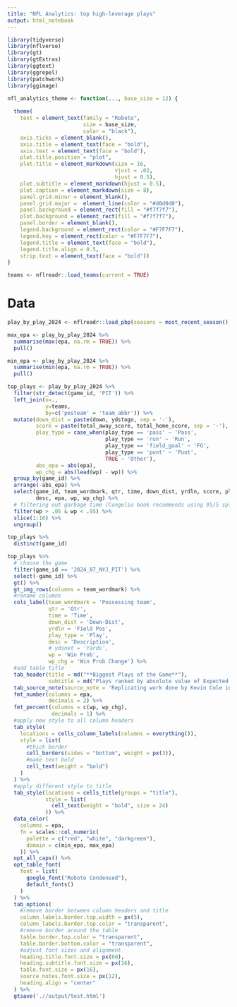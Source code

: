 ```yaml
---
title: "NFL Analytics: top high-leverage plays"
output: html_notebook
---
```


```r
library(tidyverse)
library(nflverse)
library(gt)
library(gtExtras)
library(ggtext)
library(ggrepel)
library(patchwork)
library(ggimage)
```

```r
nfl_analytics_theme <- function(..., base_size = 12) {
  
  theme(
    text = element_text(family = "Roboto",
                        size = base_size,
                        color = "black"),
    axis.ticks = element_blank(),
    axis.title = element_text(face = "bold"),
    axis.text = element_text(face = "bold"),
    plot.title.position = "plot",
    plot.title = element_markdown(size = 16,
                                  vjust = .02,
                                  hjust = 0.5),
    plot.subtitle = element_markdown(hjust = 0.5),
    plot.caption = element_markdown(size = 8),
    panel.grid.minor = element_blank(),
    panel.grid.major =  element_line(color = "#d0d0d0"),
    panel.background = element_rect(fill = "#f7f7f7"),
    plot.background = element_rect(fill = "#f7f7f7"),
    panel.border = element_blank(),
    legend.background = element_rect(color = "#F7F7F7"),
    legend.key = element_rect(color = "#F7F7F7"),
    legend.title = element_text(face = "bold"),
    legend.title.align = 0.5,
    strip.text = element_text(face = "bold"))
}
```

```r
teams <- nflreadr::load_teams(current = TRUE)
```

# Data 

```r
play_by_play_2024 <- nflreadr::load_pbp(seasons = most_recent_season())
```

```r
max_epa <- play_by_play_2024 %>% 
  summarise(max(epa, na.rm = TRUE)) %>% 
  pull()

min_epa <- play_by_play_2024 %>% 
  summarise(min(epa, na.rm = TRUE)) %>% 
  pull()
```

```r
top_plays <- play_by_play_2024 %>% 
  filter(str_detect(game_id, 'PIT')) %>% 
  left_join(x=.,
            y=teams,
            by=c('posteam' = 'team_abbr')) %>% 
  mutate(down_dist = paste(down, ydstogo, sep = '-'),
         score = paste(total_away_score, total_home_score, sep = '-'), 
         play_type = case_when(play_type == 'pass' ~ 'Pass',
                               play_type == 'run' ~ 'Run',
                               play_type == 'field_goal' ~ 'FG',
                               play_type == 'punt' ~ 'Punt',
                               TRUE ~ 'Other'),
         abs_epa = abs(epa),
         wp_chg = abs(lead(wp) - wp)) %>% 
  group_by(game_id) %>% 
  arrange(-abs_epa) %>%
  select(game_id, team_wordmark, qtr, time, down_dist, yrdln, score, play_type,
         desc, epa, wp, wp_chg) %>%
  # filtering out garbage time (Congelio book recommends using 95/5 split if you're going to remove garbage time at all)
  filter(wp > .05 & wp < .95) %>% 
  slice(1:10) %>% 
  ungroup()
```


```r
top_plays %>% 
  distinct(game_id)
```

```r
top_plays %>% 
  # choose the game
  filter(game_id == '2024_07_NYJ_PIT') %>% 
  select(-game_id) %>% 
  gt() %>% 
  gt_img_rows(columns = team_wordmark) %>% 
  #rename columns
  cols_label(team_wordmark = 'Possessing team',
             qtr = 'Qtr',
             time = 'Time',
             down_dist = 'Down-Dist',
             yrdln = 'Field Pos',
             play_type = 'Play',
             desc = 'Description',
             # ydsnet = 'Yards',
             wp = 'Win Prob',
             wp_chg = 'Win Prob Change') %>% 
  #add table title
  tab_header(title = md("**Biggest Plays of the Game**"),
             subtitle = md("Plays ranked by absolute value of Expected Points Added<br>Excluding garbage time where win probabilty is .05 < x < .95")) %>% 
  tab_source_note(source_note = 'Replicating work done by Kevin Cole in the Unexpected Points Substack newsletter') %>% 
  fmt_number(columns = epa,
             decimals = 2) %>% 
  fmt_percent(columns = c(wp, wp_chg),
              decimals = 1) %>% 
  #apply new style to all column headers
  tab_style(
    locations = cells_column_labels(columns = everything()),
    style = list(
      #thick border
      cell_borders(sides = "bottom", weight = px(3)),
      #make text bold
      cell_text(weight = "bold")
    )
  ) %>% 
  #apply different style to title
  tab_style(locations = cells_title(groups = "title"),
            style = list(
              cell_text(weight = "bold", size = 24)
            )) %>% 
  data_color(
    columns = epa,
    fn = scales::col_numeric(
      palette = c("red", "white", "darkgreen"),
      domain = c(min_epa, max_epa)
    )) %>% 
  opt_all_caps() %>% 
  opt_table_font(
    font = list(
      google_font("Roboto Condensed"),
      default_fonts()
    )
  ) %>% 
  tab_options(
    #remove border between column headers and title
    column_labels.border.top.width = px(5),
    column_labels.border.top.color = "transparent",
    #remove border around the table
    table.border.top.color = "transparent",
    table.border.bottom.color = "transparent",
    #adjust font sizes and alignment
    heading.title.font.size = px(60),
    heading.subtitle.font.size = px(16),
    table.font.size = px(16),
    source_notes.font.size = px(12),
    heading.align = "center"
  ) %>% 
  gtsave('.//output/test.html')
```

